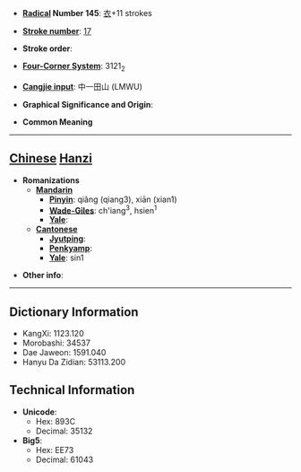 * '''[[Wiktionary:Chinese radical index| Radical]] Number 145''': [[Wiktionary:Chinese radical index 衣|衣]]+11 strokes

* '''[[Wiktionary:Chinese total strokes index|Stroke number]]''': [[Wiktionary:Chinese total strokes index 17|17]]

* '''Stroke order''': 

* '''[[Wiktionary:Chinese four corner index|Four-Corner System]]''': 3121<sub>2</sub>

* '''[[Wiktionary:Chinese Cangjie index|Cangjie input]]''': 中一田山 (LMWU)

* '''Graphical Significance and Origin''': 

* '''Common Meaning'''

----

== [[Chinese]] [[Hanzi]] ==

* '''Romanizations'''
** '''[[Mandarin]]'''
*** '''[[Pinyin]]''': qiǎng (qiang3), xiān (xian1)
*** '''[[Wade-Giles]]''': ch'iang<sup>3</sup>, hsien<sup>1</sup>
*** '''[[Yale]]''': 
** '''[[Cantonese]]'''
*** '''[[Jyutping]]''':
*** '''[[Penkyamp]]''': 
*** '''[[Yale]]''': sin1

* '''Other info''': 

----

== Dictionary Information ==

* KangXi: 1123.120
* Morobashi: 34537
* Dae Jaweon: 1591.040
* Hanyu Da Zidian: 53113.200

== Technical Information ==

* '''Unicode''':
** Hex: 893C
** Decimal: 35132
* '''Big5''':
** Hex: EE73
** Decimal: 61043